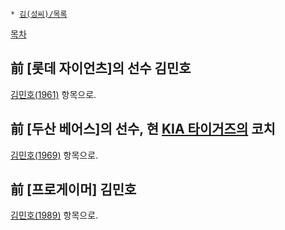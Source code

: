  * [[김(성씨)/목록]]

[[목차]]
== 前 [롯데 자이언츠]의 선수 김민호 ==
[[김민호(1961)]] 항목으로.

== 前 [두산 베어스]의 선수, 현 [[KIA 타이거즈]]의 코치 ==
[[김민호(1969)]] 항목으로.

== 前 [프로게이머] 김민호 ==
[[김민호(1989)]] 항목으로.
